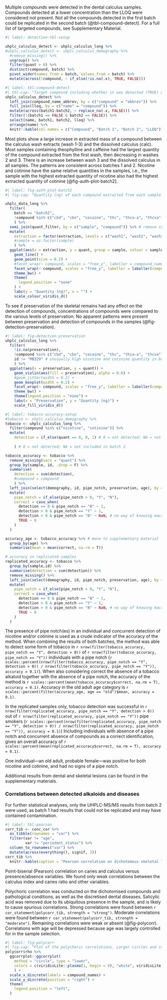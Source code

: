 <!-- detected compounds -->
Multiple compounds were detected in the dental calculus samples. Compounds detected
at a lower concentration than the LLOQ were considered not present. Not all the
compounds detected in the first batch could be replicated in the second batch
(@tbl-compound-detect). For a full list of targeted compounds, see Supplementary
Material.
<!-- maybe move full list to supp. mat and only include compounds here that were detected in one of the batches. -->

```r
#| label: detection-tbl-setup

uhplc_calculus_detect <- uhplc_calculus_long %>%
#uhplc_calculus_detect <- uhplc_calculus_demography %>%
  #remove_missing() %>%
  ungroup() %>% 
  filter(quant > 0) %>%
  distinct(compound, batch) %>%
  pivot_wider(names_from = batch, values_from = batch) %>% 
  mutate(across(!compound, ~ if_else(!is.na(.x), TRUE, FALSE)))
```

<!-- May need to limit the list to compounds that were detected in either batch and keep the full list in supplementary materials -->
```r
#| label: tbl-compound-detect
#| tbl-cap: "Target compound including whether it was detected (TRUE) or not (FALSE) in each batch, as well as the lower limit of quantitation (LLOQ) in ng."
uhplc_calculus_detect %>%
  left_join(compound_name_abbrev, by = c("compound" = "abbrev")) %>% 
  full_join(lloq, by = c("name" = "compound")) %>%
  mutate(across(batch1:batch2, ~ replace_na(.x, FALSE))) %>%
  filter(!(batch1 == FALSE & batch2 == FALSE)) %>% 
  select(name, batch1, batch2, lloq) %>% 
  arrange(name) %>% 
  knitr::kable(col.names = c("Compound", "Batch 1", "Batch 2", "LLOQ"))
```

Most plots show a large increase in extracted mass of a compound between the
calculus wash extracts (wash 1-3) and the dissolved calculus (calc). Most samples
containing theophylline and caffeine had the largest quantity of the compound
extracted from the first wash, then decreasing in washes 2 and 3. There is
an increase between wash 3 and the dissolved calculus in all samples.
The patterns are consistent across batches 1 and 2.
Nicotine and cotinine have the same relative quantities in the samples, i.e., the
sample with the highest extracted quantity of nicotine also had the highest extracted
quantity of cotinine [@fig-auth-plot-batch2].

```r
#| label: fig-auth-plot-batch2
#| fig-cap: "Quantity (ng) of each compound extracted from each sample across washes 1-3 and final calculus extraction (calc). Colours represent different calculus samples. Only results from batch 2 are shown."

uhplc_data_long %>%
  filter(
    batch == "batch2",
    !compound %in% c("cbd", "cbn", "cocaine", "thc", "thca-a", "thcva") # remove compounds not detected in batch 2
    ) %>% 
  semi_join(quant_filter, by = c("sample", "compound")) %>% # remove compounds not detected in each sample 
  mutate(
    extraction = factor(extraction, levels = c("wash1", "wash2", "wash3", "calc")),
    #sample = as.factor(sample)
    ) %>% 
  ggplot(aes(x = extraction, y = quant, group = sample, colour = sample)) +
    geom_line() +
    geom_point(size = 0.2) +
    #facet_wrap(~ compound, scales = "free_y", labeller = compound_name_repair) +
    facet_wrap(~ compound, scales = "free_y", labeller = labeller(compound = compound_names)) +
    theme_bw() +
    theme(
      legend.position = "none"
    ) +
    labs(y = "Quantity (ng)", x = "") +
    scale_colour_viridis_d()
```

<!-- detection vs. preservation -->
To see if preservation of the skeletal remains had any effect on the detection of
compounds, concentrations of compounds were compared to the various levels of
preservation. No apparent patterns were present between preservation and detection
of compounds in the samples (@fig-detection-preservation).

```r
#| label: fig-detection-preservation
uhplc_calculus_long %>%
  filter(
    !is.na(preservation),
    !compound %in% c("cbd", "cbn", "cocaine", "thc", "thca-a", "thcva"), # remove compounds not detected
    id != "MB329" # unusually high nicotine and cotinine quantity in batch 1
    ) %>% 
  ggplot(aes(x = preservation, y = quant)) +
    geom_violin(aes(fill = preservation), alpha = 0.6) +
    #geom_jitter(width = 0.2) +
    geom_boxplot(width = 0.2) +
    facet_wrap(~ compound, scales = "free_y", labeller = labeller(compound = compound_names)) +
    theme_bw() +
    theme(legend.position = "none") +
    labs(x = "Preservation", y = "Quantity (ng)") +
    scale_fill_viridis_d()
```

<!-- detection of tobacco as accuracy -->

```r
#| label: tobacco-accuracy-setup
#tobacco <- uhplc_calculus_demography %>%
tobacco <- uhplc_calculus_long %>%
  filter(compound %in% c("nicotine", "cotinine")) %>% 
  mutate(
    detection = if_else(quant == 0, 0, 1) # 0 = not detected; NA = not included in batch 2.
    
    ) # 0 = not detected; NA = not included in batch 2.

tobacco_accuracy <- tobacco %>%
  remove_missing(vars = "quant") %>%
  group_by(sample, id, .drop = F) %>% 
  summarise(
    detection = sum(detection),
    #compound = compound
    ) %>% 
  left_join(select(demography, id, pipe_notch, preservation, age), by = "id") %>% 
  mutate(
    pipe_notch = if_else(pipe_notch > 0, "Y", "N"),
    correct = case_when(
      detection == 0 & pipe_notch == "N" ~ 1,
      detection > 0 & pipe_notch == "Y" ~ 1,
      detection > 0 & pipe_notch == "N" ~ NaN, # no way of knowing macroscopically if the person smoked without pipe
      TRUE ~ 0
    )
  )

accuracy_age <- tobacco_accuracy %>% # move to supplementary material
  group_by(age) %>% 
  summarise(mean = mean(correct, na.rm = T))

# accuracy in replicated samples
replicated_accuracy <- tobacco %>%
  group_by(sample,id) %>%
  summarise(detection = sum(detection)) %>%
  remove_missing() %>% 
  left_join(select(demography, id, pipe_notch, preservation, age), by = "id") %>% 
  mutate(
    pipe_notch = if_else(pipe_notch > 0, "Y", "N"),
    correct = case_when(
      detection == 0 & pipe_notch == "N" ~ 1,
      detection > 0 & pipe_notch == "Y" ~ 1,
      detection > 0 & pipe_notch == "N" ~ NaN, # no way of knowing macroscopically if the person smoked without pipe
      TRUE ~ 0
    )
  )
```

The presence of pipe notch(es) in an individual and concurrent detection of nicotine
and/or cotinine is used as a crude indicator of the accuracy of the method. When
combining the results of both batches, the method was able to detect some form
of tobacco in
`r nrow(filter(tobacco_accuracy, pipe_notch == "Y", detection > 0))`
of `r nrow(filter(tobacco_accuracy, pipe_notch == "Y"))`
individuals with a pipe notch
(`r scales::percent(nrow(filter(tobacco_accuracy, pipe_notch == "Y", detection > 0)) / nrow(filter(tobacco_accuracy, pipe_notch == "Y")), accuracy = 0.1)`).
When also considering correct the absence of a tobacco alkaloid together with the absence
of a pipe notch, the accuracy of the method is
`r scales::percent(mean(tobacco_accuracy$correct, na.rm = T), accuracy = 0.1)`.
Accuracy in the old adult age category is
`r scales::percent(filter(accuracy_age, age == "old")$mean, accuracy = 0.1)`.

In the replicated samples only, tobacco detection was successful in
`r nrow(filter(replicated_accuracy, pipe_notch == "Y", detection > 0))`
out of
`r nrow(filter(replicated_accuracy, pipe_notch == "Y"))`
pipe smokers
(`r scales::percent(nrow(filter(replicated_accuracy, pipe_notch == "Y", detection > 0)) / nrow(filter(replicated_accuracy, pipe_notch == "Y")), accuracy = 0.1)`)
Including individuals with absence of a pipe notch and concurrent absence of
compounds as a correct identification, gives an overall accuracy of
`r scales::percent(mean(replicated_accuracy$correct, na.rm = T), accuracy = 0.1)`.

One individual---an old adult, probable female---was positive
for both nicotine and cotinine, and had no signs of a pipe notch.

<!-- missing data -->

Additional results from dental and skeletal lesions can be found in the supplementary
materials.

### Correlations between detected alkaloids and diseases

For further statistical analyses, only the UHPLC-MS/MS results from batch 2 were
used, as batch 1 had results that could not be replicated and may have contained
contamination.

```r
#| label: tbl-pearson
corr_tib <- conc_cor %>% 
  as_tibble(rownames = "var") %>% 
  filter(var != "age",
         var != "periodont_status") %>% 
  column_to_rownames("var") %>%
  mutate(across(everything(), signif, 3))
corr_tib %>% 
  knitr::kable(caption = "Pearson correlation on dichotomous skeletal lesions and compound concentrations from batch 2. Correlations between pairs of dichotomous variables are removed due to incompatibility with a Pearson correlation.")
```

Point-biserial (Pearson) correlation on caries and calculus versus
presence/absence variables. We found only weak correlations between the calculus
index and caries ratio and other variables.

Polychoric correlation was conducted on the dichotomised compounds and pathological
conditions, as well as the discretised dental diseases.
Salicylic acid was removed due to its ubiquitous presence in the sample, and is
likely to cause spurious correlations.
Strong correlations were found between `r cor_statement(polycorr_tib, strength = "strong")`.
Moderate correlations were found between `r cor_statement(polycorr_tib, strength = "moderate")`. Remaining
correlations were weak or absent (@fig-polycorr).
Correlations with age will be depressed because age was largely controlled for
in the sample selection.

```r
#| label: fig-polycorr
#| fig-cap: "Plot of the polychoric correlations. Larger circles and stronger calculus indicate stronger correlation coefficient."
polycorr$rho %>%
  ggcorrplot::ggcorrplot(
    method = "circle", type = "lower", 
    colors = c(viridisLite::plasma(1, begin = 0), "white", viridisLite::plasma(1, begin = 1))
    ) +
  scale_x_discrete(labels = compound_names) +
  scale_y_discrete(position = "right") +
  theme(
    legend.position = "left",
  )
```



